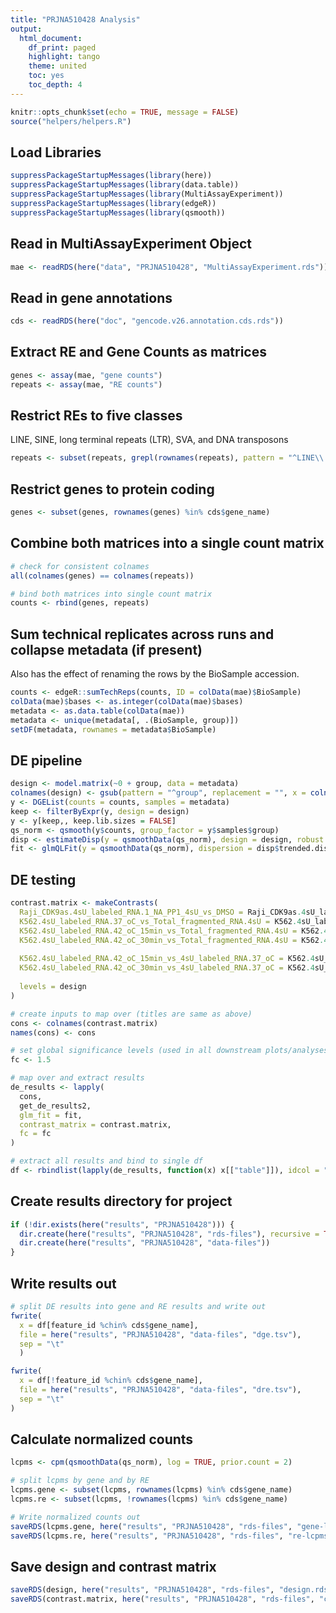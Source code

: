 ```yaml
---
title: "PRJNA510428 Analysis"
output:
  html_document:
    df_print: paged
    highlight: tango
    theme: united
    toc: yes
    toc_depth: 4
---
```


```r
knitr::opts_chunk$set(echo = TRUE, message = FALSE)
source("helpers/helpers.R")
```

## Load Libraries

```r
suppressPackageStartupMessages(library(here))
suppressPackageStartupMessages(library(data.table))
suppressPackageStartupMessages(library(MultiAssayExperiment))
suppressPackageStartupMessages(library(edgeR))
suppressPackageStartupMessages(library(qsmooth))
```

## Read in MultiAssayExperiment Object

```r
mae <- readRDS(here("data", "PRJNA510428", "MultiAssayExperiment.rds"))
```

## Read in gene annotations

```r
cds <- readRDS(here("doc", "gencode.v26.annotation.cds.rds"))
```

## Extract RE and Gene Counts as matrices

```r
genes <- assay(mae, "gene counts")
repeats <- assay(mae, "RE counts")
```

## Restrict REs to five classes

LINE, SINE, long terminal repeats (LTR), SVA, and DNA transposons

```r
repeats <- subset(repeats, grepl(rownames(repeats), pattern = "^LINE\\.|^SINE\\.|^LTR\\.|.*\\.SVA\\..*|^DNA\\."))
```

## Restrict genes to protein coding

```r
genes <- subset(genes, rownames(genes) %in% cds$gene_name)
```

## Combine both matrices into a single count matrix

```r
# check for consistent colnames
all(colnames(genes) == colnames(repeats))

# bind both matrices into single count matrix
counts <- rbind(genes, repeats)
```

## Sum technical replicates across runs and collapse metadata (if present)

Also has the effect of renaming the rows by the BioSample accession.

```r
counts <- edgeR::sumTechReps(counts, ID = colData(mae)$BioSample)
colData(mae)$bases <- as.integer(colData(mae)$bases)
metadata <- as.data.table(colData(mae))
metadata <- unique(metadata[, .(BioSample, group)])
setDF(metadata, rownames = metadata$BioSample)
```

## DE pipeline

```r
design <- model.matrix(~0 + group, data = metadata)
colnames(design) <- gsub(pattern = "^group", replacement = "", x = colnames(design))
y <- DGEList(counts = counts, samples = metadata)
keep <- filterByExpr(y, design = design)
y <- y[keep,, keep.lib.sizes = FALSE]
qs_norm <- qsmooth(y$counts, group_factor = y$samples$group)
disp <- estimateDisp(y = qsmoothData(qs_norm), design = design, robust = TRUE)
fit <- glmQLFit(y = qsmoothData(qs_norm), dispersion = disp$trended.dispersion, design = design, robust = TRUE)
```

## DE testing

```r
contrast.matrix <- makeContrasts(
  Raji_CDK9as.4sU_labeled_RNA.1_NA_PP1_4sU_vs_DMSO = Raji_CDK9as.4sU_labeled_RNA.1_NA_PP1_4sU - Raji_CDK9as.4sU_labeled_RNA.DMSO_4sU,
  K562.4sU_labeled_RNA.37_oC_vs_Total_fragmented_RNA.4sU = K562.4sU_labeled_RNA.37_oC - K562.Total_fragmented_RNA.4sU,
  K562.4sU_labeled_RNA.42_oC_15min_vs_Total_fragmented_RNA.4sU = K562.4sU_labeled_RNA.42_oC_15min - K562.Total_fragmented_RNA.4sU,
  K562.4sU_labeled_RNA.42_oC_30min_vs_Total_fragmented_RNA.4sU = K562.4sU_labeled_RNA.42_oC_30min - K562.Total_fragmented_RNA.4sU,
  
  K562.4sU_labeled_RNA.42_oC_15min_vs_4sU_labeled_RNA.37_oC = K562.4sU_labeled_RNA.42_oC_15min - K562.4sU_labeled_RNA.37_oC,
  K562.4sU_labeled_RNA.42_oC_30min_vs_4sU_labeled_RNA.37_oC = K562.4sU_labeled_RNA.42_oC_30min - K562.4sU_labeled_RNA.37_oC,
  
  levels = design
)

# create inputs to map over (titles are same as above)
cons <- colnames(contrast.matrix)
names(cons) <- cons

# set global significance levels (used in all downstream plots/analyses)
fc <- 1.5

# map over and extract results
de_results <- lapply(
  cons, 
  get_de_results2, 
  glm_fit = fit, 
  contrast_matrix = contrast.matrix,
  fc = fc
)

# extract all results and bind to single df
df <- rbindlist(lapply(de_results, function(x) x[["table"]]), idcol = "contrast")
```

## Create results directory for project

```r
if (!dir.exists(here("results", "PRJNA510428"))) {
  dir.create(here("results", "PRJNA510428", "rds-files"), recursive = TRUE)
  dir.create(here("results", "PRJNA510428", "data-files"))
}
```

## Write results out

```r
# split DE results into gene and RE results and write out
fwrite(
  x = df[feature_id %chin% cds$gene_name],
  file = here("results", "PRJNA510428", "data-files", "dge.tsv"),
  sep = "\t"
  )

fwrite(
  x = df[!feature_id %chin% cds$gene_name],
  file = here("results", "PRJNA510428", "data-files", "dre.tsv"),
  sep = "\t"
)
```

## Calculate normalized counts

```r
lcpms <- cpm(qsmoothData(qs_norm), log = TRUE, prior.count = 2)

# split lcpms by gene and by RE
lcpms.gene <- subset(lcpms, rownames(lcpms) %in% cds$gene_name)
lcpms.re <- subset(lcpms, !rownames(lcpms) %in% cds$gene_name)

# Write normalized counts out
saveRDS(lcpms.gene, here("results", "PRJNA510428", "rds-files", "gene-lcpms.rds"))
saveRDS(lcpms.re, here("results", "PRJNA510428", "rds-files", "re-lcpms.rds"))
```

## Save design and contrast matrix

```r
saveRDS(design, here("results", "PRJNA510428", "rds-files", "design.rds"))
saveRDS(contrast.matrix, here("results", "PRJNA510428", "rds-files", "contrast-matrix.rds"))
```
